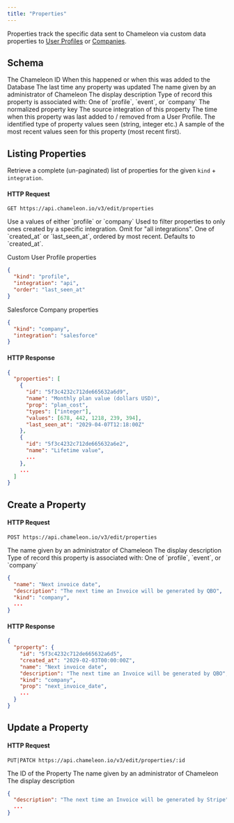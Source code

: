 ```yaml
---
title: "Properties"
---
```


Properties track the specific data sent to Chameleon via custom data properties to [User Profiles](apis/profiles.md) or [Companies](apis/companies.md).

## Schema

<ResponseField name="id" type="ID">
  The Chameleon ID
</ResponseField>

<ResponseField name="created_at" type="timestamp">
  When this happened or when this was added to the Database
</ResponseField>

<ResponseField name="updated_at" type="timestamp">
  The last time any property was updated
</ResponseField>

<ResponseField name="name" type="string">
  The name given by an administrator of Chameleon
</ResponseField>

<ResponseField name="description" type="string">
  The display description
</ResponseField>

<ResponseField name="kind" type="string">
  Type of record this property is associated with: One of `profile`, `event`, or `company`
</ResponseField>

<ResponseField name="prop" type="string">
  The normalized property key
</ResponseField>

<ResponseField name="integration" type="string">
  The source integration of this property
</ResponseField>

<ResponseField name="last_seen_at" type="timestamp">
  The time when this property was last added to / removed from a User Profile.
</ResponseField>

<ResponseField name="types" type="array">
  The identified type of property values seen (string, integer etc.)
</ResponseField>

<ResponseField name="values" type="array">
  A sample of the most recent values seen for this property (most recent first).
</ResponseField>

## Listing Properties

Retrieve a complete (un-paginated) list of properties for the given `kind` + `integration`.

#### HTTP Request

```
GET https://api.chameleon.io/v3/edit/properties
```

<ParamField query="kind" type="required">
  Use a values of either `profile` or `company`
</ParamField>

<ParamField query="integration" type="optional">
  Used to filter properties to only ones created by a specific integration. Omit for "all integrations".
</ParamField>

<ParamField query="order" type="optional">
  One of `created_at` or `last_seen_at`, ordered by most recent. Defaults to `created_at`.
</ParamField>

Custom User Profile properties
```json
{
  "kind": "profile",
  "integration": "api",
  "order": "last_seen_at"
}
```

Salesforce Company properties
```json
{
  "kind": "company",
  "integration": "salesforce"
}
```

#### HTTP Response

```json
{
  "properties": [
    {
      "id": "5f3c4232c712de665632a6d9",
      "name": "Monthly plan value (dollars USD)",
      "prop": "plan_cost",
      "types": ["integer"],
      "values": [678, 442, 1218, 239, 394],
      "last_seen_at": "2029-04-07T12:18:00Z"
    },
    {
      "id": "5f3c4232c712de665632a6e2",
      "name": "Lifetime value",
      ...
    },
    ...
  ]
}
```

## Create a Property

#### HTTP Request

```
POST https://api.chameleon.io/v3/edit/properties
```

<ParamField body="name" type="string" required>
  The name given by an administrator of Chameleon
</ParamField>

<ParamField body="description" type="string" required>
  The display description
</ParamField>

<ParamField body="kind" type="string" required>
  Type of record this property is associated with: One of `profile`, `event`, or `company`
</ParamField>

```json
{
  "name": "Next invoice date",
  "description": "The next time an Invoice will be generated by QBO",
  "kind": "company",
  ...
}
```

#### HTTP Response

```json
{
  "property": {
    "id": "5f3c4232c712de665632a6d5",
    "created_at": "2029-02-03T00:00:00Z",
    "name": "Next invoice date",
    "description": "The next time an Invoice will be generated by QBO",
    "kind": "company",
    "prop": "next_invoice_date",
    ...
  }
}
```

## Update a Property

#### HTTP Request

```
PUT|PATCH https://api.chameleon.io/v3/edit/properties/:id
```

<ParamField path="id" type="string">
  The ID of the Property
</ParamField>

<ParamField body="name" type="string">
  The name given by an administrator of Chameleon
</ParamField>

<ParamField body="description" type="string">
  The display description
</ParamField>

```json
{
  "description": "The next time an Invoice will be generated by Stripe",
  ...
}
```
